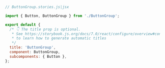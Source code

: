 ```js
// ButtonGroup.stories.js|jsx

import { Button, ButtonGroup } from './ButtonGroup';

export default {
  /* 👇 The title prop is optional.
   * See https://storybook.js.org/docs/7.0/react/configure/overview#configure-story-loading
   * to learn how to generate automatic titles
   */
  title: 'ButtonGroup',
  component: ButtonGroup,
  subcomponents: { Button },
};
```